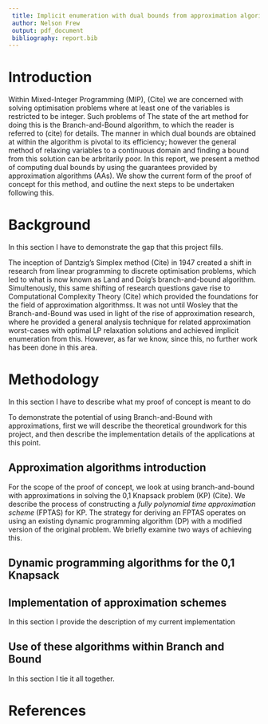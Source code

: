 ```yaml
---
 title: Implicit enumeration with dual bounds from approximation algorithms
 author: Nelson Frew
 output: pdf_document
 bibliography: report.bib
---
```


# Introduction

Within Mixed-Integer Programming (MIP), (Cite) we are concerned with solving optimisation problems where at least one of the variables is restricted to be integer. Such problems of The state of the art method for doing this is the Branch-and-Bound algorithm, to which the reader is referred to (cite) for details. The manner in which dual bounds are obtained at within the algorithm is pivotal to its efficiency; however the general method of relaxing variables to a continuous domain and finding a bound from this solution can be arbritarily poor. In this report, we present a method of computing dual bounds by using the guarantees provided by approximation algorithms (AAs). We show the current form of the proof of concept for this method, and outline the next steps to be undertaken following this.    

# Background
In this section I have to demonstrate the gap that this project fills.\cite{wolsey80}

The inception of Dantzig's Simplex method (Cite) in 1947 created a shift in research from linear programming to discrete optimisation problems, which led to what is now known as Land and Doig's branch-and-bound algorithm. Simultenously, this same shifting of research questions gave rise to Computational Complexity Theory (Cite) which provided the foundations for the field of approximation algorithmss. It was not until Wosley \cite{wolsey80} that the Branch-and-Bound was used in light of the rise of approximation research, where he provided a general analysis technique for related approximation worst-cases with optimal LP relaxation solutions and achieved implicit enumeration from this. However, as far we know, since this, no further work has been done in this area. 


# Methodology
In this section I have to describe what my proof of concept is meant to do

To demonstrate the potential of using Branch-and-Bound with approximations, first we will describe the theoretical groundwork for this project, and then describe the implementation details of the applications at this point. 


## Approximation algorithms introduction
For the scope of the proof of concept, we look at using branch-and-bound with approximations in solving the 0,1 Knapsack problem (KP) (Cite). We describe the process of constructing a *fully polynomial time approximation scheme* (FPTAS) for KP. The strategy for deriving an FPTAS operates on using an existing dynamic programming algorithm (DP) with a modified version of the original problem. We briefly examine two ways of achieving this.

## Dynamic programming algorithms for the 0,1 Knapsack

## Implementation of approximation schemes
In this section I provide the description of my current implementation

## Use of these algorithms within Branch and Bound
In this section I tie it all together.


# References
\bibliography{report}
\bibliographystyle{plain}



